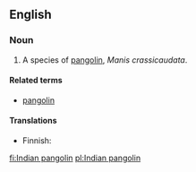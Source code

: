 {{wikipedia|pangolin}}
==English==

===Noun===
{{en-noun|sg=[[Indian]] [[pangolin]]}}

# A species of [[pangolin]], ''Manis crassicaudata''.

====Related terms====
* [[pangolin]]

====Translations====
{{trans-top|a species of pangolin, Manis crassicaudata}}
* Finnish: {{t-|fi|intianmuurahaiskäpy}}
{{trans-mid}}
{{trans-bottom}}

[[fi:Indian pangolin]]
[[pl:Indian pangolin]]